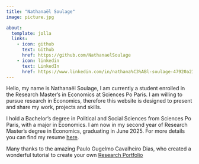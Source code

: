 ```yaml
---
title: "Nathanaël Soulage"
image: picture.jpg

about:
  template: jolla
  links:
    - icon: github
      text: Github
      href: https://github.com/NathanaelSoulage
    - icon: linkedin
      text: LinkedIn
      href: https://www.linkedin.com/in/nathana%C3%ABl-soulage-47920a213?lipi=urn%3Ali%3Apage%3Ad_flagship3_profile_view_base_contact_details%3BoSO6Y6gnTuSABW4B0DkdQg%3D%3D
---
```


Hello, my name is Nathanaël Soulage, I am currently a student enrolled in the Research Master's in Economics at Sciences Po Paris. I am willing to pursue research in Economics, therefore this website is designed to present and share my work, projects and skills. 

I hold a Bachelor's degree in Political and Social Sciences from Sciences Po Paris, with a major in Economics. I am now in my second year of Research Master's degree in Economics, graduating in June 2025. For more details you can find my resume [here](Nathanael_Soulage_resume.pdf). 

Many thanks to the amazing Paulo Gugelmo Cavalheiro Dias, who created a wonderful tutorial to create your own [Research Portfolio](https://www.paulogcd.com/portfolio_tutorial/)
